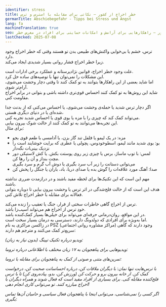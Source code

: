 ```yaml
---
identifier: stress
title: خطر اخراج از کشور – نکاتی برای مقابله با استرس و ترس
germanTitle: Abschiebegefahr - Tipps bei Stress und Angst
lang: fa
machineTranslation: true
seo: نکات کاربردی برای کمک به خود در برابر استرس و ترس ناشی از خطر اخراج از کشور – راهکارهایی برای آرامش و امکانات حمایتی برای افراد در معرض خطر
lastChecked: 2025-07-08
---
```


ترس، خشم یا بی‌خوابی واکنش‌های طبیعی بدن تو هستند وقتی که خطر اخراج وجود دارد.  
زیرا خطر اخراج فشار روانی بسیار شدیدی ایجاد می‌کند.

علت وجود خطر اخراج، قوانین نژادپرستانه و عملکرد برخی ادارات است.  
این مشکلات را نمی‌توان تنها با توصیه‌های ساده حل کرد.  
اما شاید بعضی از این راهکارها بتوانند به تو کمک کنند تا وقتی دچار وحشت می‌شوی، آرام‌تر شوی.  
شاید این روش‌ها به تو کمک کنند احساس قوی‌تری داشته باشی و بتوانی در برابر اخراج مقاومت کنی.

اگر دچار ترس شدید یا حمله‌ی وحشت می‌شوی، یا احساس می‌کنی که از بدنت جدا شده‌ای یا در دنیای دیگری هستی،  
می‌تواند کمک کند که چیزی را با مزه یا بوی قوی یا احساس شدید تجربه کنی.  
این تجربه‌ها می‌توانند به تو کمک کنند از حالت شوک بیرون بیایی.  
برای مثال:

- مزه: در یک لیمو یا فلفل تند گاز بزن، یا آدامسی با طعم قوی بجو  
- بو: بوی شدید مانند لیمو، اسطوخودوس، پچولی یا عطری که برایت خوشایند است را نزدیک بینی‌ات نگه‌دار  
- لمس: با توپ ماساژ، برس یا چیزی زبر روی پوستت بکش. یا کش لاستیکی دور مچت بنداز و آن را رها کن.  
  می‌توانی دستانت را زیر آب سرد بگیری یا دوش آب گرم و سرد بگیری  
- صدا: آهنگ مورد علاقه‌ات را گوش بده یا صدای دریا، باد، باران یا جنگل را پخش کن

مهم این است که این تکنیک‌ها برای لحظه مفید باشند و در درازمدت ضرری نداشته باشند.  
هدف این است که از حالت فلج‌شدگی در اثر ترس یا وحشت بیرون بیایی تا دوباره بتوانی فعالانه برای مقابله با خطر اخراج تلاش کنی.

ترس از اخراج گاهی خاطرات سختی از فرار، جنگ یا تعقیب را زنده می‌کند.  
خودِ ترس از اخراج هم می‌تواند آسیب‌زا باشد.  
در این مواقع، روان‌درمانی حرفه‌ای می‌تواند برای خیلی‌ها بسیار کمک‌کننده باشد.  
اما به‌ویژه برای افرادی که دولدونگ دارند، دسترسی به درمان بسیار سخت است.  
در زاکسن مراکزی به نام PSZ (مراکز مشاوره روانی اجتماعی) وجود دارند که گاهی سریع‌تر کمک می‌کنند و مترجم هم دارند:

<Address identifier="psz_sachsen"/>

ویدیو درباره تکنیک تپینگ (بدون نیاز به زبان):

<ExternalShortLink identifier="tapping"/>

ویدیوهایی برای پناهجویان به ۱۷ زبان مختلف با اطلاعاتی درباره تروما:

<ExternalShortLink identifier="maxplank_trauma"/>

تمرین‌های متنی و صوتی از کمک به پناهجویان برای مقابله با تروما:

<ExternalShortLink identifier="refugee_trauma_nawa"/>

با ترس‌هایت تنها نمان: با دیگران ملاقات کن، درباره احساساتت صحبت کن، درخواست کمک کن. از خانه بیرون برو و حرکت کن (ورزش کن، بدو، پیاده‌روی کن) تا با ترس فلج‌کننده مقابله کنی. برای بسیاری از افراد مفید است که فعال شوند و همراه دیگران با اخراج مبارزه کنند. تو می‌توانی کاری انجام دهی!

اگر کسی را نمی‌شناسی، می‌توانی اینجا با پناهجویان فعال سیاسی و حامیان آن‌ها تماس بگیری:

<ExternalShortLink identifier="w2eu_contacts"/>
